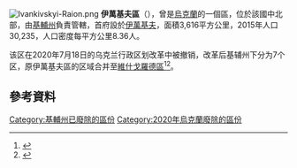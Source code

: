[[Image:Ivankivskyi-Raion.png|thumb]]
'''伊萬基夫區'''（{{lang-uk|Іванківський район}}），曾是[[烏克蘭|烏克蘭]]的一個區，位於該國中北部，由[[基輔州|基輔州]]負責管轄，首府設於[[伊萬基夫|伊萬基夫]]，面積3,616平方公里，2015年人口30,235，人口密度每平方公里8.36人。

该区在2020年7月18日的乌克兰行政区划改革中被撤销，改革后基辅州下分为7个区，原伊萬基夫區的区域合并至[[維什戈羅德區|維什戈羅德區]]<ref>{{Cite news|title=Про утворення та ліквідацію районів. Постанова Верховної Ради України № 807-ІХ.|url=http://www.golos.com.ua/article/333466|access-date=2020-10-03|date=2020-07-18|website=Голос України|language=uk|archive-date=2021-07-09|archive-url=https://web.archive.org/web/20210709121303/http://www.golos.com.ua/article/333466}}</ref><ref name="2020_reform_maps">{{cite web |title=Нові райони: карти + склад |url=https://www.minregion.gov.ua/press/news/novi-rajony-karty-sklad/ |publisher=Міністерство розвитку громад та територій України |language=uk |access-date=2022-05-11 |archive-date=2021-03-02 |archive-url=https://web.archive.org/web/20210302224321/https://www.minregion.gov.ua/press/news/novi-rajony-karty-sklad/ }}</ref>。

==參考資料==
{{Reflist}}

{{Coord|51|7|22|N|30|0|14|E|display=title}}
{{Kiev-geo-stub}}

{{DEFAULTSORT:Іванківський район}}
[[Category:基輔州已廢除的區份|Category:基輔州已廢除的區份]]
[[Category:2020年烏克蘭廢除的區份|Category:2020年烏克蘭廢除的區份]]